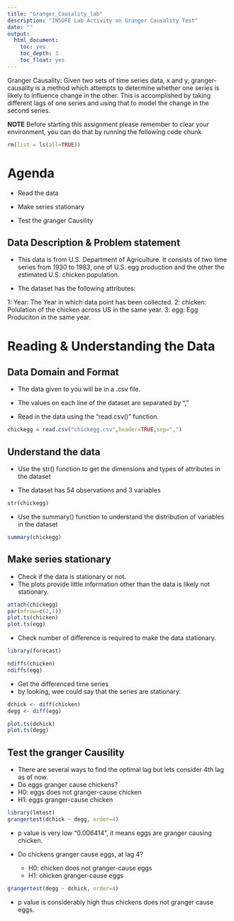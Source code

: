 ---
title: "Granger_Causality_lab"
description: "INSOFE Lab Activity on Granger Causality Test"
date: ""
output:
  html_document:
    toc: yes
    toc_depth: 3
    toc_float: yes
---

Granger Causality: Given two sets of time series data, x and y, granger-causality is a method which attempts to determine whether one series is likely to influence change in the other. This is accomplished by taking different lags of one series and using that to model the change in the second series.


**NOTE** Before starting this assignment please remember to clear your environment, you can do that by running the following code chunk


```{r}
rm(list = ls(all=TRUE))
```


# Agenda 

* Read the data

* Make series stationary

* Test the granger Causility

## Data Description & Problem statement

* This data is from U.S. Department of Agriculture. It consists of two time series from 1930 to 1983, one of U.S. egg production and the other the estimated U.S. chicken population.

* The dataset has the following attributes:

1: Year: The Year in which data point has been collected.
2: chicken: Polulation of the chicken across US in the same year.
3: egg: Egg Produciton in the same year. 

# Reading & Understanding the Data

## Data Domain and Format

* The data given to you will be in a .csv file.

* The values on each line of the dataset are separated by ","

* Read in the data using the "read.csv()" function.

```{r}
chickegg = read.csv("chickegg.csv",header=TRUE,sep=",")
```

## Understand the data

* Use the str() function to get the dimensions and types of attributes in the dataset

* The dataset has 54 observations and 3 variables


```{r}

str(chickegg)

```

* Use the summary() function to understand the distribution of variables in the dataset

```{r}

summary(chickegg)

```

## Make series stationary

* Check if the data is stationary or not. 
* The plots provide little information other than the data is likely not stationary.

```{r}
attach(chickegg)
par(mfrow=c(2,1))
plot.ts(chicken)
plot.ts(egg)
```
 * Check number of difference is required to make the data stationary. 
 
```{r}
library(forecast)

ndiffs(chicken)
ndiffs(egg)
```
 
 * Get the differenced time series
 * by looking, wee could say that the series are stationary. 
 
```{r}
dchick <- diff(chicken)
degg <- diff(egg)

plot.ts(dchick)
plot.ts(degg)
```
 
## Test the granger Causility
 
 * There are several ways to find the optimal lag but lets consider 4th lag as of now. 
 * Do eggs granger cause chickens?
  - H0: eggs does not granger-cause chicken
  - H1: eggs granger-cause chicken
```{r}
library(lmtest)
grangertest(dchick ~ degg, order=4)
```
 
  * p value is very low "0.006414", it means eggs are granger causing chicken. 

 
 * Do chickens granger cause eggs, at lag 4?
   - H0: chicken does not granger-cause eggs
   - H1: chicken granger-cause eggs
   
```{r}
grangertest(degg ~ dchick, order=4)
```
  * p value is considerably high thus chickens does not granger cause eggs.